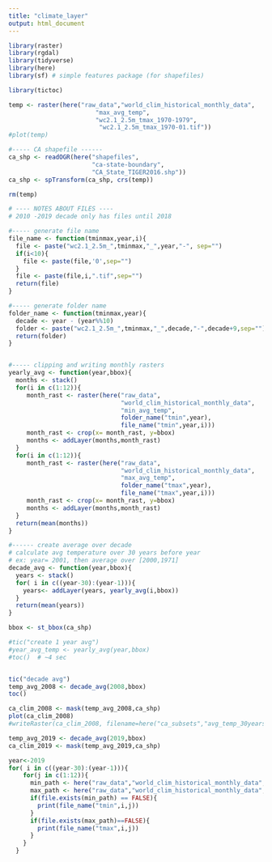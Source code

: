 ```yaml
---
title: "climate_layer"
output: html_document
---
```

```r
library(raster)
library(rgdal)
library(tidyverse)
library(here)
library(sf) # simple features package (for shapefiles)

library(tictoc)
```


```r
temp <- raster(here("raw_data","world_clim_historical_monthly_data",
                        "max_avg_temp",
                        "wc2.1_2.5m_tmax_1970-1979",
                         "wc2.1_2.5m_tmax_1970-01.tif"))
#plot(temp)

#----- CA shapefile ------
ca_shp <- readOGR(here("shapefiles",
                       "ca-state-boundary",
                       "CA_State_TIGER2016.shp"))
ca_shp <- spTransform(ca_shp, crs(temp))

rm(temp)
```


```r
# ---- NOTES ABOUT FILES ----
# 2010 -2019 decade only has files until 2018

#----- generate file name
file_name <- function(tminmax,year,i){
  file <- paste("wc2.1_2.5m_",tminmax,"_",year,"-", sep="")
  if(i<10){
    file <- paste(file,'0',sep="")
  }
  file <- paste(file,i,".tif",sep="")
  return(file)
}

#----- generate folder name
folder_name <- function(tminmax,year){
  decade <- year - (year%%10)
  folder <- paste("wc2.1_2.5m_",tminmax,"_",decade,"-",decade+9,sep="")
  return(folder)
}


#----- clipping and writing monthly rasters
yearly_avg <- function(year,bbox){
  months <- stack()
  for(i in c(1:12)){
     month_rast <- raster(here("raw_data",
                               "world_clim_historical_monthly_data",
                               "min_avg_temp",
                               folder_name("tmin",year),
                               file_name("tmin",year,i)))
     month_rast <- crop(x= month_rast, y=bbox)
     months <- addLayer(months,month_rast)
  }
  for(i in c(1:12)){
     month_rast <- raster(here("raw_data",
                               "world_clim_historical_monthly_data",
                               "max_avg_temp",
                               folder_name("tmax",year),
                               file_name("tmax",year,i)))
     month_rast <- crop(x= month_rast, y=bbox)
     months <- addLayer(months,month_rast)
  }
  return(mean(months))
}

#------ create average over decade
# calculate avg temperature over 30 years before year
# ex: year= 2001, then average over [2000,1971]
decade_avg <- function(year,bbox){
  years <- stack()
  for( i in c((year-30):(year-1))){
    years<- addLayer(years, yearly_avg(i,bbox))
  }
  return(mean(years))
}


```


```r
bbox <- st_bbox(ca_shp)

#tic("create 1 year avg")
#year_avg_temp <- yearly_avg(year,bbox)
#toc()  # ~4 sec


tic("decade avg")
temp_avg_2008 <- decade_avg(2008,bbox)
toc()

ca_clim_2008 <- mask(temp_avg_2008,ca_shp)
plot(ca_clim_2008)
#writeRaster(ca_clim_2008, filename=here("ca_subsets","avg_temp_30years","ca_clim_2008.tif"))

temp_avg_2019 <- decade_avg(2019,bbox)
ca_clim_2019 <- mask(temp_avg_2019,ca_shp)
```

```r
year<-2019
for( i in c((year-30):(year-1))){
    for(j in c(1:12)){
      min_path <- here("raw_data","world_clim_historical_monthly_data","min_avg_temp",folder_name("tmin",i), file_name("tmin",i,j))
      max_path <- here("raw_data","world_clim_historical_monthly_data","max_avg_temp",folder_name("tmax",i), file_name("tmax",i,j))
      if(file.exists(min_path) == FALSE){
        print(file_name("tmin",i,j))
      }
      if(file.exists(max_path)==FALSE){
        print(file_name("tmax",i,j))
      }
    }
  }
```




